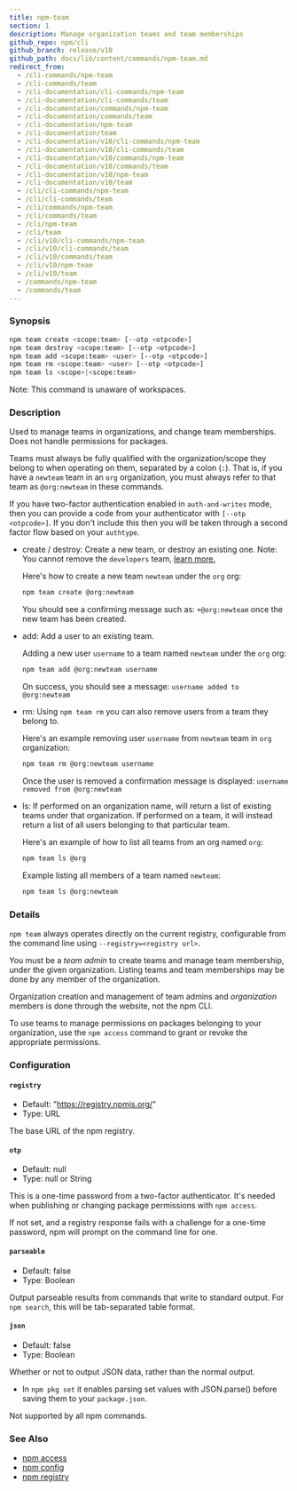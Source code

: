 ```yaml
---
title: npm-team
section: 1
description: Manage organization teams and team memberships
github_repo: npm/cli
github_branch: release/v10
github_path: docs/lib/content/commands/npm-team.md
redirect_from:
  - /cli-commands/npm-team
  - /cli-commands/team
  - /cli-documentation/cli-commands/npm-team
  - /cli-documentation/cli-commands/team
  - /cli-documentation/commands/npm-team
  - /cli-documentation/commands/team
  - /cli-documentation/npm-team
  - /cli-documentation/team
  - /cli-documentation/v10/cli-commands/npm-team
  - /cli-documentation/v10/cli-commands/team
  - /cli-documentation/v10/commands/npm-team
  - /cli-documentation/v10/commands/team
  - /cli-documentation/v10/npm-team
  - /cli-documentation/v10/team
  - /cli/cli-commands/npm-team
  - /cli/cli-commands/team
  - /cli/commands/npm-team
  - /cli/commands/team
  - /cli/npm-team
  - /cli/team
  - /cli/v10/cli-commands/npm-team
  - /cli/v10/cli-commands/team
  - /cli/v10/commands/team
  - /cli/v10/npm-team
  - /cli/v10/team
  - /commands/npm-team
  - /commands/team
---
```


### Synopsis

```bash
npm team create <scope:team> [--otp <otpcode>]
npm team destroy <scope:team> [--otp <otpcode>]
npm team add <scope:team> <user> [--otp <otpcode>]
npm team rm <scope:team> <user> [--otp <otpcode>]
npm team ls <scope>|<scope:team>
```

Note: This command is unaware of workspaces.

### Description

Used to manage teams in organizations, and change team memberships. Does not handle permissions for packages.

Teams must always be fully qualified with the organization/scope they belong to when operating on them, separated by a colon (`:`). That is, if you have a `newteam` team in an `org` organization, you must always refer to that team as `@org:newteam` in these commands.

If you have two-factor authentication enabled in `auth-and-writes` mode, then you can provide a code from your authenticator with `[--otp <otpcode>]`. If you don't include this then you will be taken through a second factor flow based on your `authtype`.

- create / destroy: Create a new team, or destroy an existing one. Note: You cannot remove the `developers` team, [learn more.](https://docs.npmjs.com/about-developers-team)

  Here's how to create a new team `newteam` under the `org` org:

  ```bash
  npm team create @org:newteam
  ```

  You should see a confirming message such as: `+@org:newteam` once the new team has been created.

- add: Add a user to an existing team.

  Adding a new user `username` to a team named `newteam` under the `org` org:

  ```bash
  npm team add @org:newteam username
  ```

  On success, you should see a message: `username added to @org:newteam`

- rm: Using `npm team rm` you can also remove users from a team they belong to.

  Here's an example removing user `username` from `newteam` team in `org` organization:

  ```bash
  npm team rm @org:newteam username
  ```

  Once the user is removed a confirmation message is displayed: `username removed from @org:newteam`

- ls: If performed on an organization name, will return a list of existing teams under that organization. If performed on a team, it will instead return a list of all users belonging to that particular team.

  Here's an example of how to list all teams from an org named `org`:

  ```bash
  npm team ls @org
  ```

  Example listing all members of a team named `newteam`:

  ```bash
  npm team ls @org:newteam
  ```

### Details

`npm team` always operates directly on the current registry, configurable from the command line using `--registry=<registry url>`.

You must be a _team admin_ to create teams and manage team membership, under the given organization. Listing teams and team memberships may be done by any member of the organization.

Organization creation and management of team admins and _organization_ members is done through the website, not the npm CLI.

To use teams to manage permissions on packages belonging to your organization, use the `npm access` command to grant or revoke the appropriate permissions.

### Configuration

#### `registry`

- Default: "https://registry.npmjs.org/"
- Type: URL

The base URL of the npm registry.

#### `otp`

- Default: null
- Type: null or String

This is a one-time password from a two-factor authenticator. It's needed when publishing or changing package permissions with `npm access`.

If not set, and a registry response fails with a challenge for a one-time password, npm will prompt on the command line for one.

#### `parseable`

- Default: false
- Type: Boolean

Output parseable results from commands that write to standard output. For `npm search`, this will be tab-separated table format.

#### `json`

- Default: false
- Type: Boolean

Whether or not to output JSON data, rather than the normal output.

- In `npm pkg set` it enables parsing set values with JSON.parse() before saving them to your `package.json`.

Not supported by all npm commands.

### See Also

- [npm access](/cli/v10/commands/npm-access)
- [npm config](/cli/v10/commands/npm-config)
- [npm registry](/cli/v10/using-npm/registry)
